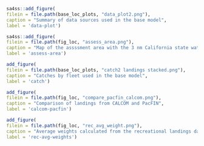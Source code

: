 <!-- ====================================================================== --> 
<!-- ******************* Data Used in the Model *************************** --> 
<!-- ====================================================================== --> 

```r
sa4ss::add_figure(
filein = file.path(base_loc_plots, "data_plot2.png"), 
caption = "Summary of data sources used in the base model",
label = 'data-plot')
```
```r
sa4ss::add_figure(
filein = file.path(fig_loc, "assess_area.png"), 
caption = "Map of the assssment area with the 3 nm California state water boundary.  The northern California model includes areas from Point Conception to the California-Oregon border and the southern California assessment includes areas from Point Concpetion to the USA-Mexico border",
label = 'assess-area')
```	

<!-- ====================================================================== -->  
<!-- ****************** Catches Used in the Model ************************* --> 
<!-- ====================================================================== -->  

```r
add_figure(
filein = file.path(base_loc_plots, "catch2 landings stacked.png"), 
caption = "Catches by fleet used in the base model",
label = 'catch')
```



```r
add_figure(
filein = file.path(fig_loc, "compare_pacfin_calcom.png"), 
caption = "Comparison of landings from CALCOM and PacFIN",
label = 'calcom-pacfin')
```


```r
add_figure(
filein = file.path(fig_loc, "rec_avg_weight.png"), 
caption = "Average weights calculated from the recreational landings data on RecFIN",
label = 'rec-avg-weights')
```


